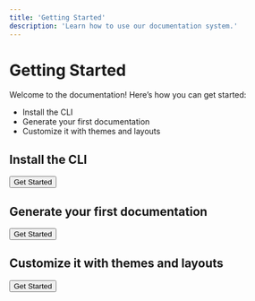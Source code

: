 ```yaml
---
title: 'Getting Started'
description: 'Learn how to use our documentation system.'
---
```



# Getting Started

Welcome to the documentation! Here’s how you can get started:

- Install the CLI
- Generate your first documentation
- Customize it with themes and layouts

## Install the CLI

<Button>Get Started</Button>

## Generate your first documentation

<Button>Get Started</Button>

## Customize it with themes and layouts

<Button>Get Started</Button>
